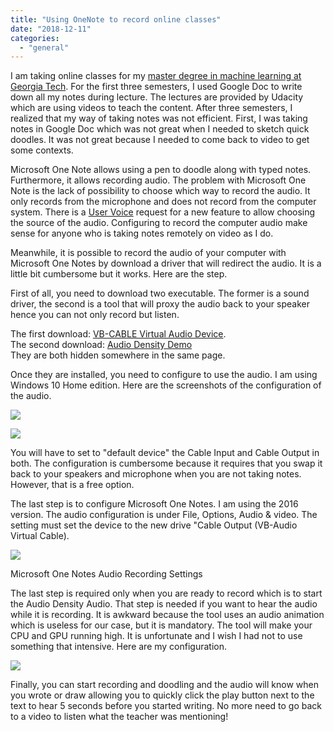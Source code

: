```yaml
---
title: "Using OneNote to record online classes"
date: "2018-12-11"
categories: 
  - "general"
---
```


I am taking online classes for my [master degree in machine learning at Georgia Tech](https://www.omscs.gatech.edu/specialization-machine-learning). For the first three semesters, I used Google Doc to write down all my notes during lecture. The lectures are provided by Udacity which are using videos to teach the content. After three semesters, I realized that my way of taking notes was not efficient. First, I was taking notes in Google Doc which was not great when I needed to sketch quick doodles. It was not great because I needed to come back to video to get some contexts.

Microsoft One Note allows using a pen to doodle along with typed notes. Furthermore, it allows recording audio. The problem with Microsoft One Note is the lack of possibility to choose which way to record the audio. It only records from the microphone and does not record from the computer system. There is a [User Voice](https://onenote.uservoice.com/forums/327186-onenote-for-windows-desktop-and-mobile/suggestions/10677501-allow-audio-recording-of-other-person-i-e-system) request for a new feature to allow choosing the source of the audio. Configuring to record the computer audio make sense for anyone who is taking notes remotely on video as I do.

Meanwhile, it is possible to record the audio of your computer with Microsoft One Notes by download a driver that will redirect the audio. It is a little bit cumbersome but it works. Here are the step.

First of all, you need to download two executable. The former is a sound driver, the second is a tool that will proxy the audio back to your speaker hence you can not only record but listen. 

The first download: [VB-CABLE Virtual Audio Device](https://www.vb-audio.com/Cable/).  
The second download: [Audio Density Demo](https://www.vb-audio.com/Cable/)  
They are both hidden somewhere in the same page. 

Once they are installed, you need to configure to use the audio. I am using Windows 10 Home edition. Here are the screenshots of the configuration of the audio.

![](images/audioplayback.png)

![](images/audiorecording.png)


You will have to set to "default device" the Cable Input and Cable Output in both. The configuration is cumbersome because it requires that you swap it back to your speakers and microphone when you are not taking notes. However, that is a free option.

The last step is to configure Microsoft One Notes. I am using the 2016 version. The audio configuration is under File, Options, Audio & video. The setting must set the device to the new drive "Cable Output (VB-Audio Virtual Cable).

![](images/onenoteaudiosettings-1024x575.png)

Microsoft One Notes Audio Recording Settings

The last step is required only when you are ready to record which is to start the Audio Density Audio. That step is needed if you want to hear the audio while it is recording. It is awkward because the tool uses an audio animation which is useless for our case, but it is mandatory. The tool will make your CPU and GPU running high. It is unfortunate and I wish I had not to use something that intensive. Here are my configuration.

![](images/audiodensity-1024x430.png)

Finally, you can start recording and doodling and the audio will know when you wrote or draw allowing you to quickly click the play button next to the text to hear 5 seconds before you started writing. No more need to go back to a video to listen what the teacher was mentioning!
